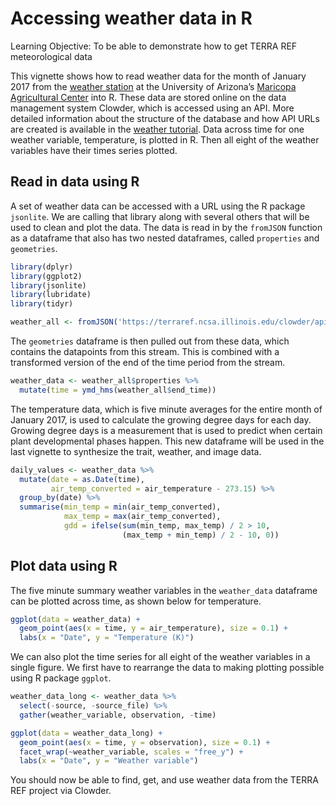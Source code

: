 # Accessing weather data in R

Learning Objective: To be able to demonstrate how to get TERRA REF meteorological data

This vignette shows how to read weather data for the month of January 2017 from the [weather station](https://cals-mac.arizona.edu/weather-station) at the University of Arizona's [Maricopa Agricultural Center](http://cals-mac.arizona.edu/) into R. 
These data are stored online on the data management system Clowder, which is accessed using an API. 
More detailed information about the structure of the database and how API URLs are created is available in the [weather tutorial]("sensors/01-meteorological-data.Rmd"). 
Data across time for one weather variable, temperature, is plotted in R. 
Then all eight of the weather variables have their times series plotted. 

## Read in data using R

A set of weather data can be accessed with a URL using the R package `jsonlite`. 
We are calling that library along with several others that will be used to clean and plot the data. 
The data is read in by the `fromJSON` function as a dataframe that also has two nested dataframes, called `properties` and `geometries`. 

```r
library(dplyr)
library(ggplot2)
library(jsonlite)
library(lubridate)
library(tidyr)

weather_all <- fromJSON('https://terraref.ncsa.illinois.edu/clowder/api/geostreams/datapoints?stream_id=46431&since=2017-01-02&until=2017-01-31', flatten = FALSE)
```

The `geometries` dataframe is then pulled out from these data, which contains the datapoints from this stream. 
This is combined with a transformed version of the end of the time period from the stream. 

```r
weather_data <- weather_all$properties %>% 
  mutate(time = ymd_hms(weather_all$end_time))
```

The temperature data, which is five minute averages for the entire month of January 2017, is used to calculate the growing degree days for each day. 
Growing degree days is a measurement that is used to predict when certain plant developmental phases happen. 
This new dataframe will be used in the last vignette to synthesize the trait, weather, and image data. 

```r
daily_values <- weather_data %>% 
  mutate(date = as.Date(time), 
         air_temp_converted = air_temperature - 273.15) %>% 
  group_by(date) %>% 
  summarise(min_temp = min(air_temp_converted), 
            max_temp = max(air_temp_converted), 
            gdd = ifelse(sum(min_temp, max_temp) / 2 > 10, 
                         (max_temp + min_temp) / 2 - 10, 0))
```

## Plot data using R


The five minute summary weather variables in the `weather_data` dataframe can be plotted across time, as shown below for temperature.  

```r
ggplot(data = weather_data) +
  geom_point(aes(x = time, y = air_temperature), size = 0.1) +
  labs(x = "Date", y = "Temperature (K)")
```

We can also plot the time series for all eight of the weather variables in a single figure. 
We first have to rearrange the data to making plotting possible using R package `ggplot`. 

```r
weather_data_long <- weather_data %>% 
  select(-source, -source_file) %>% 
  gather(weather_variable, observation, -time)

ggplot(data = weather_data_long) +
  geom_point(aes(x = time, y = observation), size = 0.1) +
  facet_wrap(~weather_variable, scales = "free_y") +
  labs(x = "Date", y = "Weather variable")
```

You should now be able to find, get, and use weather data from the TERRA REF project via Clowder. 
